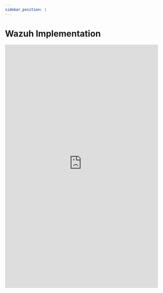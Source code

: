 ```yaml
---
sidebar_position: 1
---
```


# Wazuh Implementation

<embed
      src="https://redback-operations.github.io/redback-documentation/pdf/wazuh-implementation.pdf"
      type="application/pdf"
      width="100%"
      height="800px"
/>
